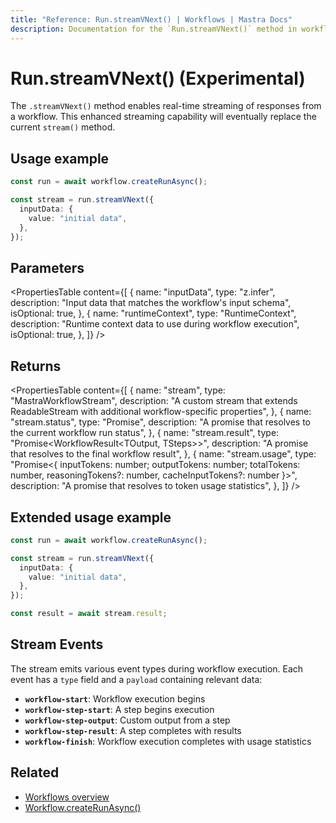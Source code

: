 ```yaml
---
title: "Reference: Run.streamVNext() | Workflows | Mastra Docs"
description: Documentation for the `Run.streamVNext()` method in workflows, which enables real-time streaming of responses.
---
```



# Run.streamVNext() (Experimental)

<StreamVNextCallout />

The `.streamVNext()` method enables real-time streaming of responses from a workflow. This enhanced streaming capability will eventually replace the current `stream()` method.

## Usage example

```typescript showLineNumbers copy
const run = await workflow.createRunAsync();

const stream = run.streamVNext({
  inputData: {
    value: "initial data",
  },
});
```

## Parameters

<PropertiesTable
  content={[
    {
      name: "inputData",
      type: "z.infer<TInput>",
      description: "Input data that matches the workflow's input schema",
      isOptional: true,
    },
    {
      name: "runtimeContext",
      type: "RuntimeContext",
      description: "Runtime context data to use during workflow execution",
      isOptional: true,
    },
  ]}
/>

## Returns

<PropertiesTable
  content={[
    {
      name: "stream",
      type: "MastraWorkflowStream<ChunkType>",
      description: "A custom stream that extends ReadableStream<ChunkType> with additional workflow-specific properties",
    },
    {
      name: "stream.status",
      type: "Promise<RunStatus>",
      description: "A promise that resolves to the current workflow run status",
    },
    {
      name: "stream.result",
      type: "Promise<WorkflowResult<TOutput, TSteps>>",
      description: "A promise that resolves to the final workflow result",
    },
    {
      name: "stream.usage",
      type: "Promise<{ inputTokens: number; outputTokens: number; totalTokens: number, reasoningTokens?: number, cacheInputTokens?: number }>",
      description: "A promise that resolves to token usage statistics",
    },
  ]}
/>

## Extended usage example

```typescript showLineNumbers copy
const run = await workflow.createRunAsync();

const stream = run.streamVNext({
  inputData: {
    value: "initial data",
  },
});

const result = await stream.result;
```

## Stream Events

The stream emits various event types during workflow execution. Each event has a `type` field and a `payload` containing relevant data:

- **`workflow-start`**: Workflow execution begins
- **`workflow-step-start`**: A step begins execution
- **`workflow-step-output`**: Custom output from a step
- **`workflow-step-result`**: A step completes with results
- **`workflow-finish`**: Workflow execution completes with usage statistics

## Related

- [Workflows overview](../../../docs/workflows/overview.mdx#run-workflow)
- [Workflow.createRunAsync()](../create-run.mdx)
